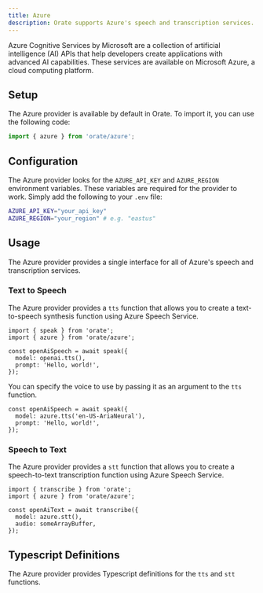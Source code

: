 ```yaml
---
title: Azure
description: Orate supports Azure's speech and transcription services.
---
```



Azure Cognitive Services by Microsoft are a collection of artificial intelligence (AI) APIs that help developers create applications with advanced AI capabilities. These services are available on Microsoft Azure, a cloud computing platform. 

## Setup

The Azure provider is available by default in Orate. To import it, you can use the following code:

```ts
import { azure } from 'orate/azure';
```

## Configuration

The Azure provider looks for the `AZURE_API_KEY` and `AZURE_REGION` environment variables. These variables are required for the provider to work. Simply add the following to your `.env` file:

```bash
AZURE_API_KEY="your_api_key"
AZURE_REGION="your_region" # e.g. "eastus"
```

## Usage

The Azure provider provides a single interface for all of Azure's speech and transcription services.

### Text to Speech

The Azure provider provides a `tts` function that allows you to create a text-to-speech synthesis function using Azure Speech Service.

```tsx
import { speak } from 'orate';
import { azure } from 'orate/azure';

const openAiSpeech = await speak({
  model: openai.tts(),
  prompt: 'Hello, world!',
});
```

You can specify the voice to use by passing it as an argument to the `tts` function.

```tsx
const openAiSpeech = await speak({
  model: azure.tts('en-US-AriaNeural'),
  prompt: 'Hello, world!',
});
```

### Speech to Text

The Azure provider provides a `stt` function that allows you to create a speech-to-text transcription function using Azure Speech Service.

```tsx
import { transcribe } from 'orate';
import { azure } from 'orate/azure';

const openAiText = await transcribe({
  model: azure.stt(),
  audio: someArrayBuffer,
});
```

## Typescript Definitions

The Azure provider provides Typescript definitions for the `tts` and `stt` functions.

